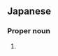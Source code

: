 ==Japanese==
{{ja-kanjitab|yomi=k|こ|て|かわ|r=y|k3=がわ}}

===Proper noun===
{{ja-pos|proper|こてがわ}}

# {{surname|lang=ja|sort=こてがわ}}